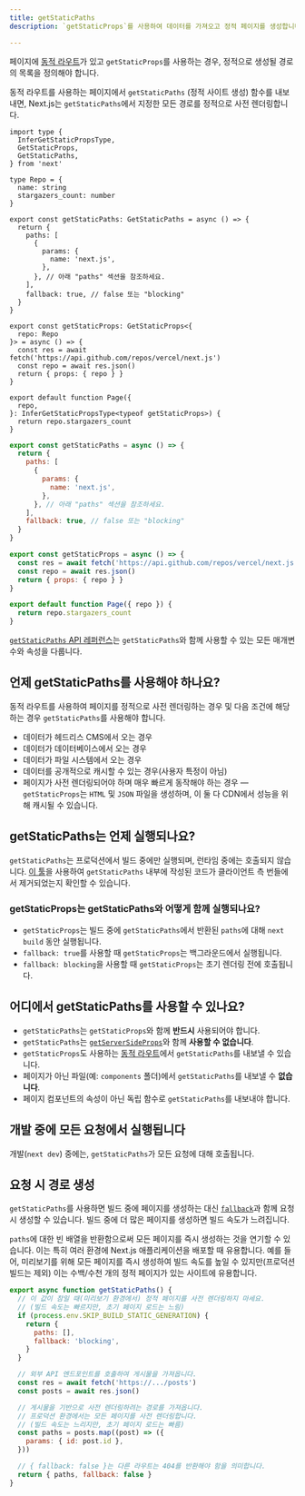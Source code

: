 ```yaml
---
title: getStaticPaths
description: `getStaticProps`를 사용하여 데이터를 가져오고 정적 페이지를 생성합니다. Next.js에서 이 데이터 가져오기 API에 대해 자세히 알아보세요.

---
```


페이지에 [동적 라우트](/docs/pages/building-your-application/routing/dynamic-routes)가 있고 `getStaticProps`를 사용하는 경우, 정적으로 생성될 경로의 목록을 정의해야 합니다.

동적 라우트를 사용하는 페이지에서 `getStaticPaths` (정적 사이트 생성) 함수를 내보내면, Next.js는 `getStaticPaths`에서 지정한 모든 경로를 정적으로 사전 렌더링합니다.

```tsx filename="pages/repo/[name].tsx" switcher
import type {
  InferGetStaticPropsType,
  GetStaticProps,
  GetStaticPaths,
} from 'next'

type Repo = {
  name: string
  stargazers_count: number
}

export const getStaticPaths: GetStaticPaths = async () => {
  return {
    paths: [
      {
        params: {
          name: 'next.js',
        },
      }, // 아래 "paths" 섹션을 참조하세요.
    ],
    fallback: true, // false 또는 "blocking"
  }
}

export const getStaticProps: GetStaticProps<{
  repo: Repo
}> = async () => {
  const res = await fetch('https://api.github.com/repos/vercel/next.js')
  const repo = await res.json()
  return { props: { repo } }
}

export default function Page({
  repo,
}: InferGetStaticPropsType<typeof getStaticProps>) {
  return repo.stargazers_count
}
```

```jsx filename="pages/repo/[name].js" switcher
export const getStaticPaths = async () => {
  return {
    paths: [
      {
        params: {
          name: 'next.js',
        },
      }, // 아래 "paths" 섹션을 참조하세요.
    ],
    fallback: true, // false 또는 "blocking"
  }
}

export const getStaticProps = async () => {
  const res = await fetch('https://api.github.com/repos/vercel/next.js')
  const repo = await res.json()
  return { props: { repo } }
}

export default function Page({ repo }) {
  return repo.stargazers_count
}
```

[`getStaticPaths` API 레퍼런스](/docs/pages/api-reference/functions/get-static-paths)는 `getStaticPaths`와 함께 사용할 수 있는 모든 매개변수와 속성을 다룹니다.

## 언제 getStaticPaths를 사용해야 하나요?

동적 라우트를 사용하여 페이지를 정적으로 사전 렌더링하는 경우 및 다음 조건에 해당하는 경우 `getStaticPaths`를 사용해야 합니다.

- 데이터가 헤드리스 CMS에서 오는 경우
- 데이터가 데이터베이스에서 오는 경우
- 데이터가 파일 시스템에서 오는 경우
- 데이터를 공개적으로 캐시할 수 있는 경우(사용자 특정이 아님)
- 페이지가 사전 렌더링되어야 하며 매우 빠르게 동작해야 하는 경우 — `getStaticProps`는 `HTML` 및 `JSON` 파일을 생성하며, 이 둘 다 CDN에서 성능을 위해 캐시될 수 있습니다.

## getStaticPaths는 언제 실행되나요?

`getStaticPaths`는 프로덕션에서 빌드 중에만 실행되며, 런타임 중에는 호출되지 않습니다. [이 툴](https://next-code-elimination.vercel.app/)을 사용하여 `getStaticPaths` 내부에 작성된 코드가 클라이언트 측 번들에서 제거되었는지 확인할 수 있습니다.

### getStaticProps는 getStaticPaths와 어떻게 함께 실행되나요?

- `getStaticProps`는 빌드 중에 `getStaticPaths`에서 반환된 `paths`에 대해 `next build` 동안 실행됩니다.
- `fallback: true`를 사용할 때 `getStaticProps`는 백그라운드에서 실행됩니다.
- `fallback: blocking`을 사용할 때 `getStaticProps`는 초기 렌더링 전에 호출됩니다.

## 어디에서 getStaticPaths를 사용할 수 있나요?

- `getStaticPaths`는 `getStaticProps`와 함께 **반드시** 사용되어야 합니다.
- `getStaticPaths`는 [`getServerSideProps`](/docs/pages/building-your-application/data-fetching/get-server-side-props)와 함께 **사용할 수 없습니다**.
- `getStaticProps`도 사용하는 [동적 라우트](/docs/pages/building-your-application/routing/dynamic-routes)에서 `getStaticPaths`를 내보낼 수 있습니다.
- 페이지가 아닌 파일(예: `components` 폴더)에서 `getStaticPaths`를 내보낼 수 **없습니다**.
- 페이지 컴포넌트의 속성이 아닌 독립 함수로 `getStaticPaths`를 내보내야 합니다.

## 개발 중에 모든 요청에서 실행됩니다

개발(`next dev`) 중에는, `getStaticPaths`가 모든 요청에 대해 호출됩니다.

## 요청 시 경로 생성

`getStaticPaths`를 사용하면 빌드 중에 페이지를 생성하는 대신 [`fallback`](/docs/pages/api-reference/functions/get-static-paths#fallback-blocking)과 함께 요청 시 생성할 수 있습니다. 빌드 중에 더 많은 페이지를 생성하면 빌드 속도가 느려집니다.

`paths`에 대한 빈 배열을 반환함으로써 모든 페이지를 즉시 생성하는 것을 연기할 수 있습니다. 이는 특히 여러 환경에 Next.js 애플리케이션을 배포할 때 유용합니다. 예를 들어, 미리보기를 위해 모든 페이지를 즉시 생성하여 빌드 속도를 높일 수 있지만(프로덕션 빌드는 제외) 이는 수백/수천 개의 정적 페이지가 있는 사이트에 유용합니다.

```jsx filename="pages/posts/[id].js"
export async function getStaticPaths() {
  // 이 값이 참일 때(미리보기 환경에서) 정적 페이지를 사전 렌더링하지 마세요.
  // (빌드 속도는 빠르지만, 초기 페이지 로드는 느림)
  if (process.env.SKIP_BUILD_STATIC_GENERATION) {
    return {
      paths: [],
      fallback: 'blocking',
    }
  }

  // 외부 API 엔드포인트를 호출하여 게시물을 가져옵니다.
  const res = await fetch('https://.../posts')
  const posts = await res.json()

  // 게시물을 기반으로 사전 렌더링하려는 경로를 가져옵니다.
  // 프로덕션 환경에서는 모든 페이지를 사전 렌더링합니다.
  // (빌드 속도는 느리지만, 초기 페이지 로드는 빠름)
  const paths = posts.map((post) => ({
    params: { id: post.id },
  }))

  // { fallback: false }는 다른 라우트는 404를 반환해야 함을 의미합니다.
  return { paths, fallback: false }
}
```
